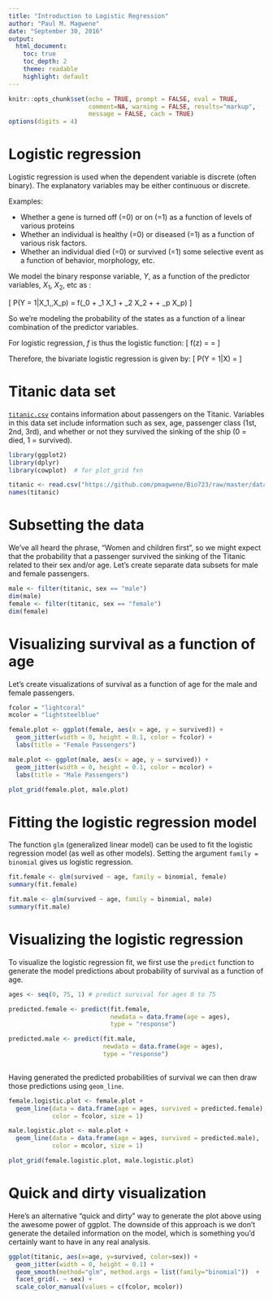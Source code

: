 ```yaml
---
title: "Introduction to Logistic Regression"
author: "Paul M. Magwene"
date: "September 30, 2016"
output:
  html_document:
    toc: true
    toc_depth: 2
    theme: readable
    highlight: default  
---
```

  
```r
knitr::opts_chunk$set(echo = TRUE, prompt = FALSE, eval = TRUE, 
                      comment=NA, warning = FALSE, results="markup",
                      message = FALSE, cach = TRUE)
options(digits = 4)
```

# Logistic regression

Logistic regression is used when the dependent variable is discrete (often binary).  The explanatory variables may be either continuous or discrete.

Examples:

 * Whether a gene is turned off (=0) or on (=1) as a function of levels of various proteins
 * Whether an individual is healthy (=0) or diseased (=1) as a function of various risk factors.
 * Whether an individual died (=0) or survived (=1) some selective event as a function of behavior, morphology, etc.
 
We model the binary response variable, $Y$,  as a function of the predictor variables, $X_1$, $X_2$, etc as :

\[
P(Y = 1|X_1,\ldots,X_p) = f(\beta_0 + \beta_1 X_1 + \beta_2 X_2 + \cdots + \beta_p X_p)
\]

So we're modeling the probability of the states as a function of a linear combination of the predictor variables.

For logistic regression, $f$ is thus the logistic function:
\[
f(z) = \frac{e^z}{1+e^z} = \frac{1}{1 + e^{-z}}
\]

Therefore, the bivariate logistic regression is given by:
\[
P(Y = 1|X) = \frac{1}{1 + e^{-(\beta_0 + \beta_1 X)}}
\]




# Titanic data set

[`titanic.csv`](https://github.com/pmagwene/Bio723/raw/master/datasets/titanic.csv) contains information about passengers on the Titanic.  Variables in this data set include information such as sex, age, passenger class (1st, 2nd, 3rd), and whether or not they survived the sinking of the ship (0 = died, 1 = survived).


```r
library(ggplot2)
library(dplyr)
library(cowplot)  # for plot_grid fxn
```

```r
titanic <- read.csv("https://github.com/pmagwene/Bio723/raw/master/datasets/titanic.csv")
names(titanic)
```

# Subsetting the data

We've all heard the phrase, "Women and children first", so we might expect that the probability that a passenger survived the sinking of the Titanic related to their sex and/or age.  Let's create separate data subsets for male and female passengers.

```r
male <- filter(titanic, sex == "male")
dim(male)
female <- filter(titanic, sex == "female")
dim(female)
```

# Visualizing survival as a function of age

Let's create visualizations of survival as a function of age for the male and female passengers.

```r
fcolor = "lightcoral"
mcolor = "lightsteelblue"

female.plot <- ggplot(female, aes(x = age, y = survived)) + 
  geom_jitter(width = 0, height = 0.1, color = fcolor) +
  labs(title = "Female Passengers")

male.plot <- ggplot(male, aes(x = age, y = survived)) + 
  geom_jitter(width = 0, height = 0.1, color = mcolor) + 
  labs(title = "Male Passengers")

plot_grid(female.plot, male.plot)
```

# Fitting the logistic regression model

The function `glm` (generalized linear model) can be used to fit the logistic regression model (as well as other models). Setting the argument `family = binomial` gives us logistic regression.

```r
fit.female <- glm(survived ~ age, family = binomial, female)
summary(fit.female)

fit.male <- glm(survived ~ age, family = binomial, male)
summary(fit.male)
```

# Visualizing the logistic regression

To visualize the logistic regression fit, we first use the `predict` function to generate the model predictions about probability of survival as a function of age.

```r
ages <- seq(0, 75, 1) # predict survival for ages 0 to 75

predicted.female <- predict(fit.female, 
                            newdata = data.frame(age = ages),
                            type = "response")

predicted.male <- predict(fit.male,
                          newdata = data.frame(age = ages),
                          type = "response")
                            
```

Having generated the predicted probabilities of survival we can then draw those predictions using `geom_line`.

```r
female.logistic.plot <- female.plot + 
  geom_line(data = data.frame(age = ages, survived = predicted.female),
            color = fcolor, size = 1)

male.logistic.plot <- male.plot + 
  geom_line(data = data.frame(age = ages, survived = predicted.male),
            color = mcolor, size = 1)

plot_grid(female.logistic.plot, male.logistic.plot)
```


# Quick and dirty visualization

Here's an alternative "quick and dirty" way to generate the plot above using the awesome power of ggplot.  The downside of this approach is we don't generate the detailed information on the model, which is something you'd certainly want to have in any real analysis.

```r
ggplot(titanic, aes(x=age, y=survived, color=sex)) + 
  geom_jitter(width = 0, height = 0.1) +
  geom_smooth(method="glm", method.args = list(family="binomial"))  + 
  facet_grid(. ~ sex) +
  scale_color_manual(values = c(fcolor, mcolor))
```
